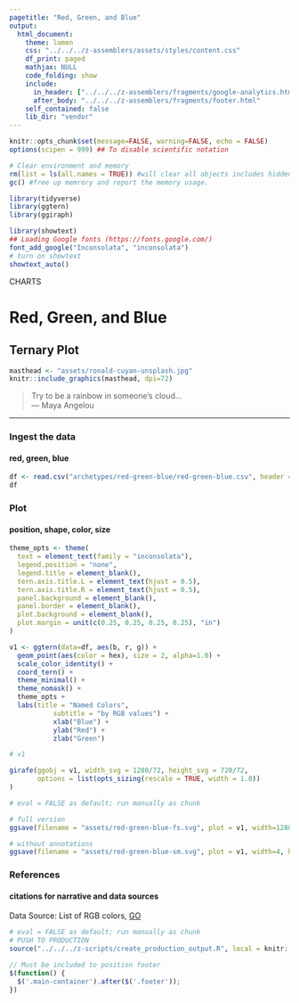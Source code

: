 ```yaml
---
pagetitle: "Red, Green, and Blue"
output:
  html_document:
    theme: lumen
    css: "../../../z-assemblers/assets/styles/content.css"
    df_print: paged
    mathjax: NULL
    code_folding: show
    include:
      in_header: ["../../../z-assemblers/fragments/google-analytics.html", "../../../z-assemblers/fragments/header.html"]
      after_body: "../../../z-assemblers/fragments/footer.html"
    self_contained: false
    lib_dir: "vendor"
---
```


```r

knitr::opts_chunk$set(message=FALSE, warning=FALSE, echo = FALSE)
options(scipen = 999) ## To disable scientific notation

# Clear environment and memory
rm(list = ls(all.names = TRUE)) #will clear all objects includes hidden objects.
gc() #free up memrory and report the memory usage.

library(tidyverse)
library(ggtern)
library(ggiraph)

library(showtext)
## Loading Google fonts (https://fonts.google.com/)
font_add_google("Inconsolata", "inconsolata")
# turn on showtext
showtext_auto()

```

<div class="activity">
CHARTS
</div>

# Red, Green, and Blue
## Ternary Plot

```r

masthead <- "assets/ronald-cuyan-unsplash.jpg"
knitr::include_graphics(masthead, dpi=72)

```

> Try to be a rainbow in someone's cloud...\
--- Maya Angelou\

***

### Ingest the data
#### red, green, blue

```r

df <- read.csv("archetypes/red-green-blue/red-green-blue.csv", header = TRUE, stringsAsFactors = FALSE)
df

```


### Plot
#### position, shape, color, size


```r

theme_opts <- theme(
  text = element_text(family = "inconsolata"),
  legend.position = "none",
  legend.title = element_blank(),
  tern.axis.title.L = element_text(hjust = 0.5),
  tern.axis.title.R = element_text(hjust = 0.5),
  panel.background = element_blank(),
  panel.border = element_blank(),
  plot.background = element_blank(),
  plot.margin = unit(c(0.25, 0.25, 0.25, 0.25), "in")
)

v1 <- ggtern(data=df, aes(b, r, g)) + 
  geom_point(aes(color = hex), size = 2, alpha=1.0) + 
  scale_color_identity() +
  coord_tern() +
  theme_minimal() +
  theme_nomask() +
  theme_opts +
  labs(title = "Named Colors", 
           subtitle = "by RGB values") +
           xlab("Blue") + 
           ylab("Red") +
           zlab("Green")

# v1

girafe(ggobj = v1, width_svg = 1280/72, height_svg = 720/72,
       options = list(opts_sizing(rescale = TRUE, width = 1.0))
)


```



```r

# eval = FALSE as default; run manually as chunk

# full version
ggsave(filename = "assets/red-green-blue-fs.svg", plot = v1, width=1280/72, height=720/72)

# without annotations
ggsave(filename = "assets/red-green-blue-sm.svg", plot = v1, width=4, height=2.25)

```

### References
#### citations for narrative and data sources

Data Source:  List of RGB colors, [GO](https://github.com/codebrainz/color-names/blob/master/output/colors.csv){target="_blank"}


```r

# eval = FALSE as default; run manually as chunk
# PUSH TO PRODUCTION
source("../../../z-scripts/create_production_output.R", local = knitr::knit_global())

```



```js

// Must be included to position footer
$(function() {
  $('.main-container').after($('.footer'));
})

```



